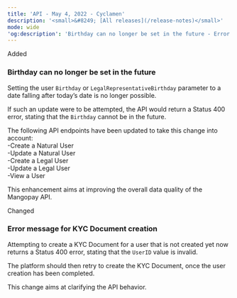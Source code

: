 ```yaml
---
title: 'API - May 4, 2022 - Cyclamen'  
description: '<small>&#8249; [All releases](/release-notes)</small>'  
mode: wide  
'og:description': 'Birthday can no longer be set in the future - Error message for KYC Document creation'  
---
```

  
  <div class="pill pill-green rn-pill">Added</div> 
  
### Birthday can no longer be set in the future  

Setting the user `Birthday` or `LegalRepresentativeBirthday` parameter to a date falling after today’s date is no longer possible.  

If such an update were to be attempted, the API would return a Status 400 error, stating that the `Birthday` cannot be in the future.  

The following API endpoints have been updated to take this change into account:  
-Create a Natural User  
-Update a Natural User  
-Create a Legal User  
-Update a Legal User  
-View a User  

This enhancement aims at improving the overall data quality of the Mangopay API.  
  <div class="pill pill-blue rn-pill">Changed</div> 
  
### Error message for KYC Document creation  

Attempting to create a KYC Document for a user that is not created yet now returns a Status 400 error, stating that the `UserID` value is invalid.  

The platform should then retry to create the KYC Document, once the user creation has been completed.  

This change aims at clarifying the API behavior.